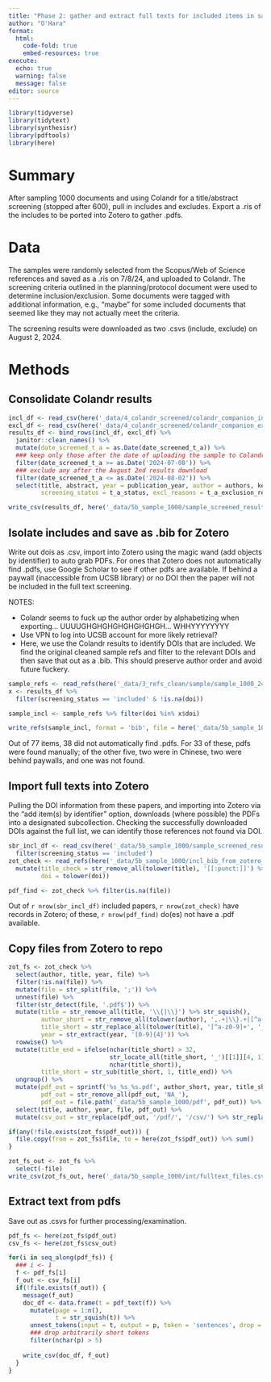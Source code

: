 ```yaml
---
title: "Phase 2: gather and extract full texts for included items in sample set"
author: "O'Hara"
format: 
  html:
    code-fold: true
    embed-resources: true
execute:
  echo: true
  warning: false
  message: false
editor: source
---
```


```r
library(tidyverse)
library(tidytext)
library(synthesisr)
library(pdftools)
library(here)
```

# Summary

After sampling 1000 documents and using Colandr for a title/abstract screening (stopped after 600), pull in includes and excludes.  Export a .ris of the includes to be ported into Zotero to gather .pdfs.  

# Data

The samples were randomly selected from the Scopus/Web of Science references and saved as a .ris on 7/8/24, and uploaded to Colandr.  The screening criteria outlined in the planning/protocol document were used to determine inclusion/exclusion.  Some documents were tagged with additional information, e.g., "maybe" for some included documents that seemed like they may not actually meet the criteria.

The screening results were downloaded as two .csvs (include, exclude) on August 2, 2024.

# Methods

## Consolidate Colandr results

```r
incl_df <- read_csv(here('_data/4_colandr_screened/colandr_companion_incl_240802.csv'))
excl_df <- read_csv(here('_data/4_colandr_screened/colandr_companion_excl_240802.csv'))
results_df <- bind_rows(incl_df, excl_df) %>%
  janitor::clean_names() %>%
  mutate(date_screened_t_a = as.Date(date_screened_t_a)) %>%
  ### keep only those after the date of uploading the sample to Colandr
  filter(date_screened_t_a >= as.Date('2024-07-08')) %>%
  ### exclude any after the August 2nd results download
  filter(date_screened_t_a <= as.Date('2024-08-02')) %>%
  select(title, abstract, year = publication_year, author = authors, keywords, doi, tags,
         screening_status = t_a_status, excl_reasons = t_a_exclusion_reasons)

write_csv(results_df, here('_data/5b_sample_1000/sample_screened_results_240802.csv'))
```

## Isolate includes and save as .bib for Zotero

Write out dois as .csv, import into Zotero using the magic wand (add objects by identifier) to auto grab PDFs.  For ones that Zotero does not automatically find .pdfs, use Google Scholar to see if other pdfs are available.  If behind a paywall (inaccessible from UCSB library) or no DOI then the paper will not be included in the full text screening.

NOTES:

* Colandr seems to fuck up the author order by alphabetizing when exporting... UUUUGHGHGHGHGHGHGHGH... WHHYYYYYYYY
* Use VPN to log into UCSB account for more likely retrieval?
* Here, we use the Colandr results to identify DOIs that are included.  We find the original cleaned sample refs and filter to the relevant DOIs and then save that out as a .bib.  This should preserve author order and avoid future fuckery.


```r
sample_refs <- read_refs(here('_data/3_refs_clean/sample/sample_1000_240708.ris'))
x <- results_df %>%
  filter(screening_status == 'included' & !is.na(doi))

sample_incl <- sample_refs %>% filter(doi %in% x$doi)

write_refs(sample_incl, format = 'bib', file = here('_data/5b_sample_1000/incl_bib_to_zotero.bib'))

```

Out of 77 items, 38 did not automatically find .pdfs.  For 33 of these, pdfs were found manually; of the other five, two were in Chinese, two were behind paywalls, and one was not found.


## Import full texts into Zotero

Pulling the DOI information from these papers, and importing into Zotero via the "add item(s) by identifier" option, downloads (where possible) the PDFs into a designated subcollection.  Checking the successfully downloaded DOIs against the full list, we can identify those references not found via DOI.

```r
sbr_incl_df <- read_csv(here('_data/5b_sample_1000/sample_screened_results_240802.csv')) %>%
  filter(screening_status == 'included')
zot_check <- read_refs(here('_data/5b_sample_1000/incl_bib_from_zotero_240802.bib')) %>%
  mutate(title_check = str_remove_all(tolower(title), '[[:punct:]]') %>% str_squish(),
         doi = tolower(doi))

pdf_find <- zot_check %>% filter(is.na(file))
```

Out of `r nrow(sbr_incl_df)` included papers, `r nrow(zot_check)` have records in Zotero; of these, `r nrow(pdf_find)` do(es) not have a .pdf available.

## Copy files from Zotero to repo

```r
zot_fs <- zot_check %>%
  select(author, title, year, file) %>%
  filter(!is.na(file)) %>%
  mutate(file = str_split(file, ';')) %>%
  unnest(file) %>%
  filter(str_detect(file, '.pdf$')) %>%
  mutate(title = str_remove_all(title, '\\{|\\}') %>% str_squish(),
         author_short = str_remove_all(tolower(author), ',.+|\\}.+|[^a-z]'),
         title_short = str_replace_all(tolower(title), '[^a-z0-9]+', '_'),
         year = str_extract(year, '[0-9]{4}')) %>%
  rowwise() %>%
  mutate(title_end = ifelse(nchar(title_short) > 32, 
                            str_locate_all(title_short, '_')[[1]][4, 1]-1, 
                            nchar(title_short)),
         title_short = str_sub(title_short, 1, title_end)) %>%
  ungroup() %>%
  mutate(pdf_out = sprintf('%s_%s_%s.pdf', author_short, year, title_short),
         pdf_out = str_remove_all(pdf_out, 'NA_'),
         pdf_out = file.path('_data/5b_sample_1000/pdf', pdf_out)) %>%
  select(title, author, year, file, pdf_out) %>%
  mutate(csv_out = str_replace(pdf_out, '/pdf/', '/csv/') %>% str_replace('.pdf$', '.csv'))

if(any(!file.exists(zot_fs$pdf_out))) {
  file.copy(from = zot_fs$file, to = here(zot_fs$pdf_out)) %>% sum()
}

zot_fs_out <- zot_fs %>%
  select(-file)
write_csv(zot_fs_out, here('_data/5b_sample_1000/int/fulltext_files.csv'))
```

## Extract text from pdfs

Save out as .csvs for further processing/examination.

```r
pdf_fs <- here(zot_fs$pdf_out)
csv_fs <- here(zot_fs$csv_out)

for(i in seq_along(pdf_fs)) {
  ### i <- 1
  f <- pdf_fs[i]
  f_out <- csv_fs[i]
  if(!file.exists(f_out)) {
    message(f_out)
    doc_df <- data.frame(t = pdf_text(f)) %>%
      mutate(page = 1:n(),
             t = str_squish(t)) %>%
      unnest_tokens(input = t, output = p, token = 'sentences', drop = TRUE) %>%
      ### drop arbitrarily short tokens
      filter(nchar(p) > 5)
    
    write_csv(doc_df, f_out)
  }
}
```

